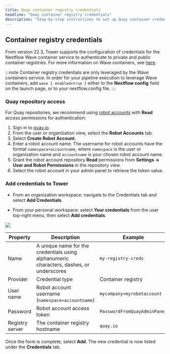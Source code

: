 ```yaml
---
title: Quay container registry credentials
headline: "Quay container registry credentials"
description: "Step-by-step instructions to set up Quay container credentials in Nextflow Tower."
---
```


## Container registry credentials

From version 22.3, Tower supports the configuration of credentials for the Nextflow Wave container service to authenticate to private and public container registries. For more information on Wave containers, see [here](https://www.nextflow.io/docs/latest/wave.html).

:::note
Container registry credentials are only leveraged by the Wave containers service. In order for your pipeline execution to leverage Wave containers, add `wave { enabled=true }` either to the **Nextflow config** field on the launch page, or to your nextflow.config file.
:::

### Quay repository access

For Quay repositories, we recommend using [robot accounts](https://docs.quay.io/glossary/robot-accounts.html) with **Read** access permissions for authentication:

1.  Sign in to [quay.io](https://quay.io/).
1.  From the user or organization view, select the **Robot Accounts** tab.
1.  Select **Create Robot Account**.
1.  Enter a robot account name. The username for robot accounts have the format `namespace+accountname`, where `namespace` is the user or organization name and `accountname` is your chosen robot account name.
1.  Grant the robot account repository **Read** permissions from **Settings -> User and Robot Permissions** in the repository view.
1.  Select the robot account in your admin panel to retrieve the token value.

### Add credentials to Tower

- From an organization workspace: navigate to the Credentials tab and select **Add Credentials**.

- From your personal workspace: select **Your credentials** from the user top-right menu, then select **Add credentials**.

![](./_images/container_registry_credentials_blank.png)

| Property        | Description                                                                             | Example                      |
| --------------- | --------------------------------------------------------------------------------------- | ---------------------------- |
| Name            | A unique name for the credentials using alphanumeric characters, dashes, or underscores | `my-registry-creds`          |
| Provider        | Credential type                                                                         | Container registry           |
| User name       | Robot account username (`namespace+accountname`)                                        | `mycompany+myrobotaccount`   |
| Password        | Robot account access token                                                              | `PasswordFromQuayAdminPanel` |
| Registry server | The container registry hostname                                                         | `quay.io`                    |

Once the form is complete, select **Add**. The new credential is now listed under the **Credentials** tab.

